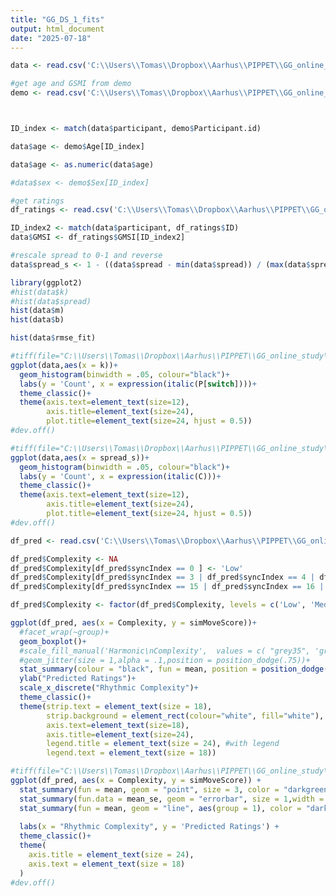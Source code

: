 ---
title: "GG_DS_1_fits"
output: html_document
date: "2025-07-18"
---

```{r}
data <- read.csv('C:\\Users\\Tomas\\Dropbox\\Aarhus\\PIPPET\\GG_online_study\\GG_DS_1\\fit_results.csv')

#get age and GSMI from demo
demo <- read.csv('C:\\Users\\Tomas\\Dropbox\\Aarhus\\PIPPET\\GG_online_study\\GG_DS_1\\Demographics_205.csv')



ID_index <- match(data$participant, demo$Participant.id)

data$age <- demo$Age[ID_index]

data$age <- as.numeric(data$age)

#data$sex <- demo$Sex[ID_index]

#get ratings
df_ratings <- read.csv('C:\\Users\\Tomas\\Dropbox\\Aarhus\\PIPPET\\GG_online_study\\GG_DS_1\\df_ratings.csv')

ID_index2 <- match(data$participant, df_ratings$ID)
data$GMSI <- df_ratings$GMSI[ID_index2]

#rescale spread to 0-1 and reverse
data$spread_s <- 1 - ((data$spread - min(data$spread)) / (max(data$spread) - min(data$spread)))
```

```{r}
library(ggplot2)
#hist(data$k)
#hist(data$spread)
hist(data$m)
hist(data$b)

hist(data$rmse_fit)

#tiff(file="C:\\Users\\Tomas\\Dropbox\\Aarhus\\PIPPET\\GG_online_study\\GG_DS_1\\K_hist.tiff", units = 'in', res = 300,width=5, height =4)
ggplot(data,aes(x = k))+
  geom_histogram(binwidth = .05, colour="black")+
  labs(y = 'Count', x = expression(italic(P[switch])))+
  theme_classic()+
  theme(axis.text=element_text(size=12),
        axis.title=element_text(size=24),
        plot.title=element_text(size=24, hjust = 0.5))
#dev.off()

#tiff(file="C:\\Users\\Tomas\\Dropbox\\Aarhus\\PIPPET\\GG_online_study\\GG_DS_1\\spread_hist.tiff", units = 'in', res = 300,width=5, height =4)
ggplot(data,aes(x = spread_s))+
  geom_histogram(binwidth = .05, colour="black")+
  labs(y = 'Count', x = expression(italic(C)))+
  theme_classic()+
  theme(axis.text=element_text(size=12),
        axis.title=element_text(size=24),
        plot.title=element_text(size=24, hjust = 0.5))
#dev.off()


```




```{r}
df_pred <- read.csv('C:\\Users\\Tomas\\Dropbox\\Aarhus\\PIPPET\\GG_online_study\\GG_DS_1\\predRatings_orig.csv')

df_pred$Complexity <- NA
df_pred$Complexity[df_pred$syncIndex == 0 ] <- 'Low'
df_pred$Complexity[df_pred$syncIndex == 3 | df_pred$syncIndex == 4 | df_pred$syncIndex == 6] <- 'Medium'
df_pred$Complexity[df_pred$syncIndex == 15 | df_pred$syncIndex == 16 | df_pred$syncIndex == 18] <- 'High'

df_pred$Complexity <- factor(df_pred$Complexity, levels = c('Low', 'Medium', 'High'))

ggplot(df_pred, aes(x = Complexity, y = simMoveScore))+
  #facet_wrap(~group)+
  geom_boxplot()+
  #scale_fill_manual('Harmonic\nComplexity',  values = c( "grey35", 'grey65', 'grey90'))+
  #geom_jitter(size = 1,alpha = .1,position = position_dodge(.75))+
  stat_summary(colour = "black", fun = mean, position = position_dodge(.75)) +
  ylab("Predicted Ratings")+
  scale_x_discrete("Rhythmic Complexity")+
  theme_classic()+
  theme(strip.text = element_text(size = 18),
        strip.background = element_rect(colour="white", fill="white"),
        axis.text=element_text(size=18),
        axis.title=element_text(size=24),
        legend.title = element_text(size = 24), #with legend
        legend.text = element_text(size = 18))

#tiff(file="C:\\Users\\Tomas\\Dropbox\\Aarhus\\PIPPET\\GG_online_study\\GG_DS_1\\pred_TM.tiff", units = 'in', res = 300,width=5, height =4)
ggplot(df_pred, aes(x = Complexity, y = simMoveScore)) +
  stat_summary(fun = mean, geom = "point", size = 3, color = "darkgreen") +
  stat_summary(fun.data = mean_se, geom = "errorbar", size = 1,width = 0, color = "darkgreen") +
  stat_summary(fun = mean, geom = "line", aes(group = 1), color = "darkgreen", size = 1.5) +
  
  labs(x = "Rhythmic Complexity", y = 'Predicted Ratings') +
  theme_classic()+
  theme(
    axis.title = element_text(size = 24),
    axis.text = element_text(size = 18)
  ) 
#dev.off()
```